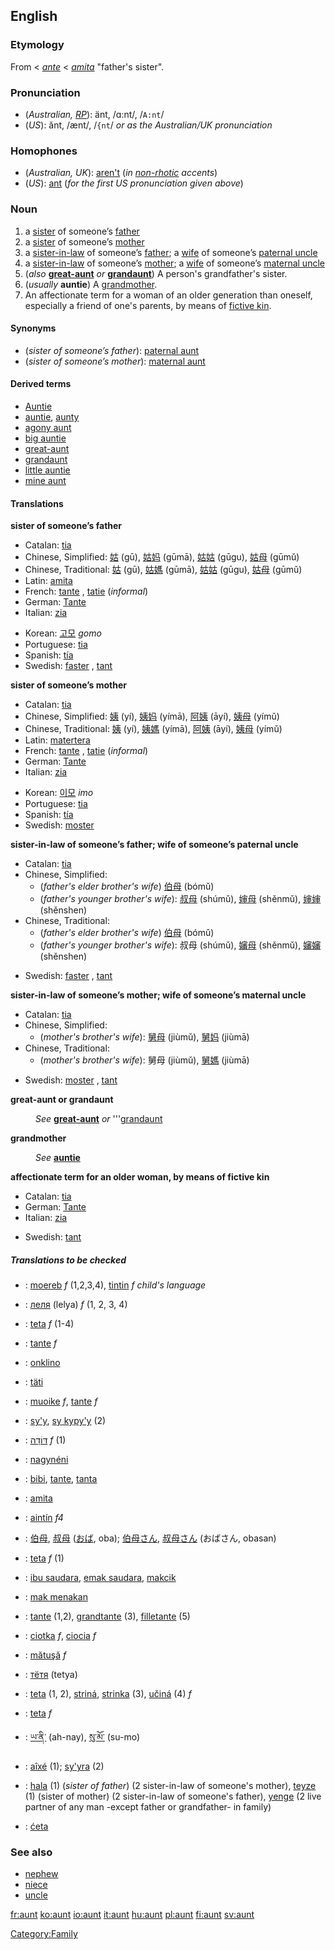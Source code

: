 ==English==

===Etymology===
From {{ME.}} < {{OF.}} ''[[ante]]'' < {{L.}} ''[[amita]]'' "father's sister".

===Pronunciation===
*(''Australian, [[RP]]''): änt, /ɑ:nt/, /<tt>A:nt</tt>/
*(''US''): ănt, /ænt/, /<tt>{nt</tt>/ ''or as the Australian/UK pronunciation''

===Homophones===
*(''Australian, UK''): [[aren't]] (''in [[non-rhotic]] accents'')
*(''US''): [[ant]] (''for the first US pronunciation given above'')

===Noun===
{{en-noun-reg}}

#a [[sister]] of someone’s [[father]]
#a [[sister]] of someone’s [[mother]]
#a [[sister-in-law]] of someone’s [[father]]; a [[wife]] of someone’s [[paternal uncle]]
#a [[sister-in-law]] of someone’s [[mother]]; a [[wife]] of someone’s [[maternal uncle]]
#(''also'' '''[[great-aunt]]''' ''or'' '''[[grandaunt]]''') A person's grandfather's sister.
#(''usually'' '''auntie''') A [[grandmother]].
#An affectionate term for a woman of an older generation than oneself, especially a friend of one's parents, by means of [[fictive kin]].

====Synonyms====
*(''sister of someone’s father''): [[paternal aunt]]
*(''sister of someone’s mother''): [[maternal aunt]]

====Derived terms====
*[[Auntie]]<!--nickname of the BBC-->
*[[auntie]], [[aunty]]
*[[agony aunt]]
*[[big auntie]] 
*[[great-aunt]]
*[[grandaunt]]
*[[little auntie]]
*[[mine aunt]]<!--#{{vulgar}} (''cant'') Mine aunt; a bawd or procuress: a title of eminence for the senior dells, who serve for instructresses, midwives, &c. for the [[dell]]s.-->

====Translations====
'''sister of someone’s father'''
{{top}}
*Catalan: [[tia]] {{f}}
*Chinese, Simplified: [[姑]] (gū), [[姑妈]] (gūmā), [[姑姑]] (gūgu), [[姑母]] (gūmǔ)
*Chinese, Traditional: [[姑]] (gū), [[姑媽]] (gūmā), [[姑姑]] (gūgu), [[姑母]] (gūmǔ)
*Latin: [[amita]]
*French: [[tante]] {{f}}, [[tatie]] {{f}} (''informal'')
*German: [[Tante]] {{f}}
*Italian: [[zia]] {{f}}
{{mid}}
*Korean: [[고모]] ''gomo'' 
*Portuguese: [[tia]] {{f}}
*Spanish: [[tía]] {{f}}
*Swedish: [[faster]] {{c}}, [[tant]] {{c}}
{{bottom}}

'''sister of someone’s mother'''
{{top}}
*Catalan: [[tia]] {{f}}
*Chinese, Simplified: [[姨]] (yí), [[姨妈]] (yímā), [[阿姨]] (āyí), [[姨母]] (yímǔ)
*Chinese, Traditional: [[姨]] (yí), [[姨媽]] (yímā), [[阿姨]] (āyí), [[姨母]] (yímǔ)
*Latin: [[matertera]]
*French: [[tante]] {{f}}, [[tatie]] {{f}} (''informal'')
*German: [[Tante]] {{f}}
*Italian: [[zia]] {{f}}
{{mid}}
*Korean: [[이모]] ''imo''
*Portuguese: [[tia]] {{f}}
*Spanish: [[tía]] {{f}}
*Swedish: [[moster]] {{c}}
{{bottom}}

'''sister-in-law of someone’s father; wife of someone’s paternal uncle'''
{{top}}
*Catalan: [[tia]] {{f}}
*Chinese, Simplified:
**(''father's elder brother's wife'') [[伯母]] (bómǔ)
**(''father's younger brother's wife''): [[叔母]] (shúmǔ), [[婶母]] (shěnmǔ), [[婶婶]] (shěnshen)
*Chinese, Traditional:
**(''father's elder brother's wife'') [[伯母]] (bómǔ)
**(''father's younger brother's wife''): 叔母 (shúmǔ), [[嬸母]] (shěnmǔ), [[嬸嬸]] (shěnshen)
{{mid}}
*Swedish: [[faster]] {{c}}, [[tant]] {{c}}
{{bottom}}

'''sister-in-law of someone’s mother; wife of someone’s maternal uncle'''
{{top}}
*Catalan: [[tia]] {{f}}
*Chinese, Simplified:
**(''mother's brother's wife''): [[舅母]] (jiùmǔ), [[舅妈]] (jiùmā)
*Chinese, Traditional:
**(''mother's brother's wife''): 舅母 (jiùmǔ), [[舅媽]] (jiùmā)
{{mid}}
*Swedish: [[moster]] {{c}}, [[tant]] {{c}}
{{bottom}}

'''great-aunt or grandaunt'''
:''See'' '''[[great-aunt]]''' ''or'' '''[[grandaunt]]

'''grandmother'''
:''See'' '''[[auntie]]'''

'''affectionate term for an older woman, by means of fictive kin'''
{{top}}
*Catalan: [[tia]] {{f}}
*German: [[Tante]] {{f}}
*Italian: [[zia]] {{f}}
{{mid}}
*Swedish: [[tant]] {{c}}
{{bottom}}

=====Translations to be checked=====
<!--Remove this section once all of the translations below have been moved into the tables above.-->
{{checktrans}}
*{{ttbc|Breton}}: [[moereb]] ''f'' (1,2,3,4), [[tintin]] ''f'' ''child's language''
*{{ttbc|Bulgarian}}: [[леля]] (lelya) ''f'' (1, 2, 3, 4)
*{{ttbc|Czech}}: [[teta]] ''f'' (1-4)
*{{ttbc|Dutch}}: [[tante]] ''f''
*{{ttbc|Esperanto}}: [[onklino]]
*{{ttbc|Finnish}}: [[täti]]
*{{ttbc|Frisian}}: [[muoike]] ''f'', [[tante]] ''f''
*{{ttbc|Guaraní}}: [[sy'y]], [[sy kypy'y]] (2)
*{{ttbc|Hebrew}}: [[דודה|דּוֹדָה]] ''f'' (1)
*{{ttbc|Hungarian}}: [[nagynéni]]
*{{ttbc|Indonesian}}: [[bibi]], [[tante]], [[tanta]]
*{{ttbc|Interlingua}}: [[amita]]
*{{ttbc|Irish}}: [[aintín]] ''f4''
*{{ttbc|Japanese}}: [[伯母]], [[叔母]] ([[おば]], oba); [[伯母さん]], [[叔母さん]] (おばさん, obasan)
*{{ttbc|Lithuanian}}: [[teta]] ''f'' (1)
*{{ttbc|Malay}}: [[ibu saudara]], [[emak saudara]], [[makcik]]
*{{ttbc|Malay, Northern}}: [[mak menakan]]
*{{ttbc|Norwegian}}: [[tante#Norwegian|tante]] {{f}} (1,2), [[grandtante]] (3), [[filletante]] (5)
*{{ttbc|Polish}}: [[ciotka]] ''f'', [[ciocia]] ''f''
*{{ttbc|Romanian}}: [[mătuşă]] ''f''
*{{ttbc|Russian}}: [[тетя|тётя]] (tetya)
*{{ttbc|Slovak}}: [[teta]] (1, 2), [[striná]], [[strinka]] (3), [[učiná]] (4)  ''f''
*{{ttbc|Slovene}}: [[teta]] ''f''
*{{ttbc|Tibetan}}: [[ཡ་ནི་]] (ah-nay), [[སུ་མོ་]] (su-mo)
*{{ttbc|Tupinambá}}: [[aîxé]] (1); [[sy'yra]] (2)
*{{ttbc|Turkish}}: [[hala]] (1) (''sister of father'') (2 sister-in-law of someone's mother), [[teyze]] (1) (sister of mother) (2  sister-in-law of someone's father), [[yenge]] (2 live partner of any man -except father or grandfather- in family)
*{{ttbc|Upper Sorbian}}: [[ćeta]]

===See also===
*[[nephew]]
*[[niece]]
*[[uncle]]

[[Category:Family]]

[[fr:aunt]]
[[ko:aunt]]
[[io:aunt]]
[[it:aunt]]
[[hu:aunt]]
[[pl:aunt]]
[[fi:aunt]]
[[sv:aunt]]